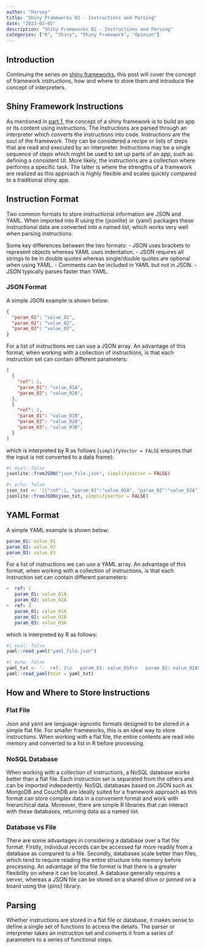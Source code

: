 ```yaml
---
author: "Harvey"
title: "Shiny Frameworks 02 - Instructions and Parsing"
date: "2023-03-05"
description: "Shiny Frameworks 02 - Instructions and Parsing"
categories: ["R", "Shiny", "Shiny Framework", "Opinion"]
---
```


## Introduction

Continuing the series on [shiny frameworks](/posts/#category=Shiny%20Framework), this post will cover the concept of framework instructions, how and where to store them and introduce the concept of interpreters.

## Shiny Framework Instructions

As mentioned in [part 1](/posts/2023-02-16-shiny_framework_01/), the concept of a shiny framework is to build an app or its content using instructions.  The instructions are parsed through an interpreter which converts the instructions into code.  Instructions are the soul of the framework.  They can be considered a recipe or lists of steps that are read and executed by an interpreter.  Instructions may be a single sequence of steps which might be used to set up parts of an app, such as defining a consistent UI.  More likely, the instructions are a collection where performs a specific task.  The latter is where the strengths of a framework are realized as this approach is highly flexible and scales quickly compared to a traditional shiny app.

## Instruction Format

Two common formats to store instructional information are JSON and YAML.  When imported into R using the {jsonlite} or {yaml} packages these instructional data are converted into a named list, which works very well when parsing instructions.

Some key differences between the two formats:
-  JSON uses brackets to represent objects whereas YAML uses indentation.
-  JSON requires all strings to be in double quotes whereas single/double quotes are optional when using YAML.
-  Comments can be included in YAML but not in JSON.
-  JSON typically parses faster than YAML.

### JSON Format

A simple JSON example is shown below:

```json
{
  "param_01": "value_01",
  "param_02": "value_02",
  "param_03": "value_03",
}
```

For a list of instructions we can use a JSON array.  An advantage of this format, when working with a collection of instructions, is that each instruction set can contain different parameters:

```json
[
  {
    "ref": 1,
    "param_01": "value_01A",
    "param_02": "value_02A",
  },
  {
    "ref": 2,
    "param_01": "value_01B",
    "param_02": "value_02B",
    "param_03": "value_03B",
  }
]
```

which is interpreted by R as follows (`simplifyVector = FALSE` ensures that the input is not converted to a data frame):

```r
#| eval: false
jsonlite::fromJSON("json_file.json", simplifyVector = FALSE)
```

```r
#| echo: false
json_txt <- '[{"ref":1, "param_01":"value_01A", "param_02":"value_02A"}, {"ref":2, "param_01":"value_01B", "param_02":"value_02B", "param_03":"value_03B"}]'
jsonlite::fromJSON(json_txt, simplifyVector = FALSE)
```

## YAML Format

A simple YAML example is shown below:

```yaml
param_01: value_01
param_02: value_02
param_03: value_03
```

For a list of instructions we can use a YAML array.  An advantage of this format, when working with a collection of instructions, is that each instruction set can contain different parameters:

```yaml
-  ref: 1
   param_01: value_01A
   param_02: value_02A
-  ref: 2
   param_01: value_01A
   param_02: value_02A
   param_03: value_03A
```

which is interpreted by R as follows:

```r
#| eval: false
yaml::read_yaml("yaml_file.json")
```

```r
#| echo: false
yaml_txt <- '-  ref: 1\n   param_01: value_01A\n   param_02: value_02A\n-  ref: 2\n   param_01: value_01B\n   param_02: value_02B\n   param_03: value_03B'
yaml::read_yaml(text = yaml_txt)
```

## How and Where to Store Instructions

### Flat File

Json and yaml are language-agnostic formats designed to be stored in a simple flat file.  For smaller frameworks, this is an ideal way to store instructions.  When working with a flat file, the entire contents are read into memory and converted to a list in R before processing.

### NoSQL Database

When working with a collection of instructions, a NoSQL database works better than a flat file.  Each instruction set is separated from the others and can be imported indepedently.  NoSQL databases based on JSON such as MongoDB and CouchDB are ideally suited for a framework approach as this format can store complex data in a convenient format and work with hierarchical data.  Moreover, there are simple R libraries that can interact with these databases, returning data as a named list.

### Database vs File

There are some advantages in considering a database over a flat file format.  Firstly, individual records can be accessed far more readily from a database as compared to a file.  Secondly, databases scale better than files, which tend to require reading the entire structure into memory before processing.  An advantage of the file format is that there is a greater flexibility on where it can be located.  A database generally requires a server, whereas a JSON file can be stored on a shared drive or pinned on a board using the {pins} library.

## Parsing

Whether instructions are stored in a flat file or database, it makes sense to define a single set of functions to access the details.  The parser or interpreter takes an instruction set and converts it from a series of parameters to a series of functional steps.
